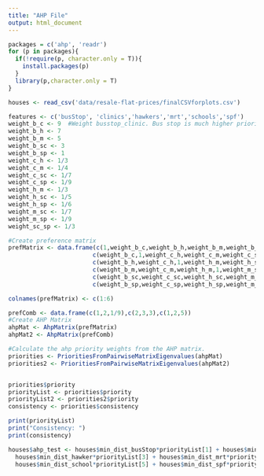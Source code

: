 ```yaml
---
title: "AHP File"
output: html_document
---
```

```r
packages = c('ahp', 'readr')
for (p in packages){ 
  if(!require(p, character.only = T)){
    install.packages(p) 
  }
  library(p,character.only = T) 
}
```

```r
houses <- read_csv('data/resale-flat-prices/finalCSVforplots.csv')
```

```r
features <- c('busStop', 'clinics','hawkers','mrt','schools','spf')
weight_b_c <- 9  #Weight busstop_clinic. Bus stop is much higher priority than clinic
weight_b_h <- 7
weight_b_m <- 5
weight_b_sc <- 3
weight_b_sp <- 1
weight_c_h <- 1/3
weight_c_m <- 1/4
weight_c_sc <- 1/7
weight_c_sp <- 1/9
weight_h_m <- 1/3
weight_h_sc <- 1/5
weight_h_sp <- 1/6
weight_m_sc <- 1/7
weight_m_sp <- 1/9
weight_sc_sp <- 1/3

#Create preference matrix
prefMatrix <- data.frame(c(1,weight_b_c,weight_b_h,weight_b_m,weight_b_sc,weight_b_sp),
                        c(weight_b_c,1,weight_c_h,weight_c_m,weight_c_sc,weight_c_sp),
                        c(weight_b_h,weight_c_h,1,weight_h_m,weight_h_sc,weight_h_sp),
                        c(weight_b_m,weight_c_m,weight_h_m,1,weight_m_sc,weight_m_sp),
                        c(weight_b_sc,weight_c_sc,weight_h_sc,weight_m_sc,1,weight_sc_sp),
                        c(weight_b_sp,weight_c_sp,weight_h_sp,weight_m_sp,weight_sc_sp,1))

colnames(prefMatrix) <- c(1:6)

prefComb <- data.frame(c(1,2,1/9),c(2,3,3),c(1,2,5))
#Create AHP Matrix
ahpMat <- AhpMatrix(prefMatrix)
ahpMat2 <- AhpMatrix(prefComb)

#Calculate the ahp priority weights from the AHP matrix.
priorities <- PrioritiesFromPairwiseMatrixEigenvalues(ahpMat)
priorities2 <- PrioritiesFromPairwiseMatrixEigenvalues(ahpMat2)


priorities$priority
priorityList <- priorities$priority
priorityList2 <- priorities2$priority
consistency <- priorities$consistency

print(priorityList)
print("Consistency: ")
print(consistency)
```

```r
houses$ahp_test <- houses$min_dist_busStop*priorityList[1] + houses$min_dist_clinic*priorityList[2] +
  houses$min_dist_hawker*priorityList[3] + houses$min_dist_mrt*priorityList[4] +
  houses$min_dist_school*priorityList[5] + houses$min_dist_spf*priorityList[6]
```